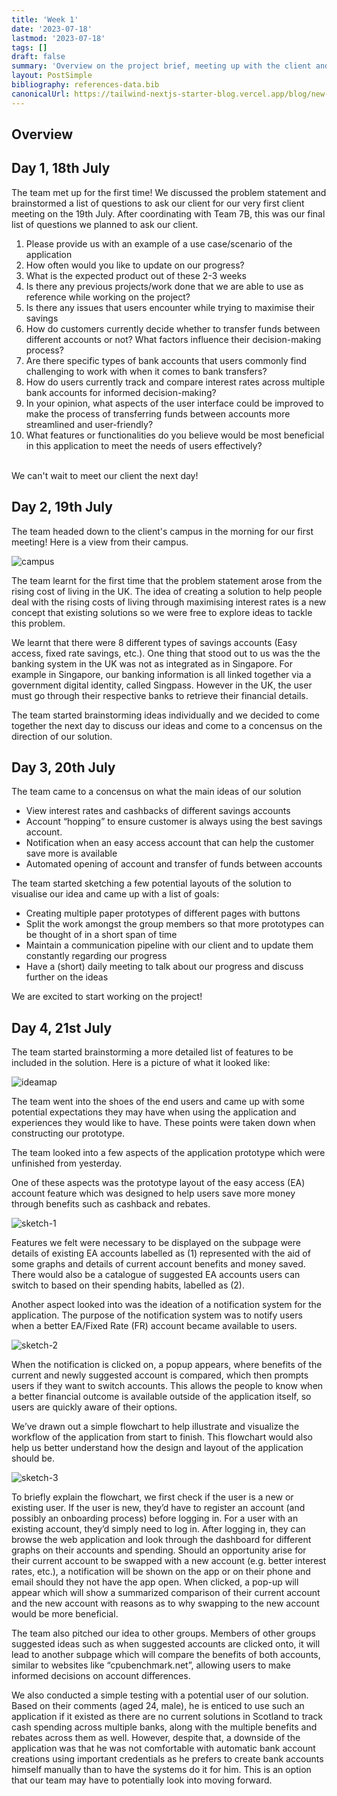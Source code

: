 ```yaml
---
title: 'Week 1'
date: '2023-07-18'
lastmod: '2023-07-18'
tags: []
draft: false
summary: 'Overview on the project brief, meeting up with the client and ideation'
layout: PostSimple
bibliography: references-data.bib
canonicalUrl: https://tailwind-nextjs-starter-blog.vercel.app/blog/new-features-in-v1/
---
```


## Overview

<TOCInline toc={props.toc} exclude="Overview" toHeading={2} />

## Day 1, 18th July

The team met up for the first time! We discussed the problem statement and brainstormed a list of questions to ask our client for our very first client meeting on the 19th July. After coordinating with Team 7B, this was our final list of questions we planned to ask our client.

1. Please provide us with an example of a use case/scenario of the application
2. How often would you like to update on our progress?
3. What is the expected product out of these 2-3 weeks
4. Is there any previous projects/work done that we are able to use as reference while working on the project?
5. Is there any issues that users encounter while trying to maximise their savings
6. How do customers currently decide whether to transfer funds between different accounts or not? What factors influence their decision-making process?
7. Are there specific types of bank accounts that users commonly find challenging to work with when it comes to bank transfers?
8. How do users currently track and compare interest rates across multiple bank accounts for informed decision-making?
9. In your opinion, what aspects of the user interface could be improved to make the process of transferring funds between accounts more streamlined and user-friendly?
10. What features or functionalities do you believe would be most beneficial in this application to meet the needs of users effectively?

\
We can't wait to meet our client the next day!

## Day 2, 19th July

The team headed down to the client's campus in the morning for our first meeting! Here is a view from their campus.

![campus](/static/images/week-1/campus.jpg)

The team learnt for the first time that the problem statement arose from the rising cost of living in the UK. The idea of creating a solution to help people deal with the rising costs of living through maximising interest rates is a new concept that existing solutions so we were free to explore ideas to tackle this problem.

We learnt that there were 8 different types of savings accounts (Easy access, fixed rate savings, etc.). One thing that stood out to us was the the banking system in the UK was not as integrated as in Singapore. For example in Singapore, our banking information is all linked together via a government digital identity, called Singpass. However in the UK, the user must go through their respective banks to retrieve their financial details.

The team started brainstorming ideas individually and we decided to come together the next day to discuss our ideas and come to a concensus on the direction of our solution.

## Day 3, 20th July

The team came to a concensus on what the main ideas of our solution

- View interest rates and cashbacks of different savings accounts
- Account “hopping” to ensure customer is always using the best savings account.
- Notification when an easy access account that can help the customer save more is available
- Automated opening of account and transfer of funds between accounts

The team started sketching a few potential layouts of the solution to visualise our idea and came up with a list of goals:

- Creating multiple paper prototypes of different pages with buttons
- Split the work amongst the group members so that more prototypes can be thought of in a short span of time
- Maintain a communication pipeline with our client and to update them constantly regarding our progress
- Have a (short) daily meeting to talk about our progress and discuss further on the ideas

We are excited to start working on the project!

## Day 4, 21st July

The team started brainstorming a more detailed list of features to be included in the solution. Here is a picture of what it looked like:

![ideamap](/static/images/week-1/ideamap.jpeg)

The team went into the shoes of the end users and came up with some potential expectations they may have when using the application and experiences they would like to have. These points were taken down when constructing our prototype.

The team looked into a few aspects of the application prototype which were unfinished from yesterday.

One of these aspects was the prototype layout of the easy access (EA) account feature which was designed to help users save more money through benefits such as cashback and rebates.

![sketch-1](/static/images/week-1/sketch-1.jpeg)

Features we felt were necessary to be displayed on the subpage were details of existing EA accounts labelled as (1) represented with the aid of some graphs and details of current account benefits and money saved. There would also be a catalogue of suggested EA accounts users can switch to based on their spending habits, labelled as (2).

Another aspect looked into was the ideation of a notification system for the application. The purpose of the notification system was to notify users when a better EA/Fixed Rate (FR) account became available to users.

![sketch-2](/static/images/week-1/sketch-2.jpeg)

When the notification is clicked on, a popup appears, where benefits of the current and newly suggested account is compared, which then prompts users if they want to switch accounts. This allows the people to know when a better financial outcome is available outside of the application itself, so users are quickly aware of their options.

We’ve drawn out a simple flowchart to help illustrate and visualize the workflow of the application from start to finish. This flowchart would also help us better understand how the design and layout of the application should be.

![sketch-3](/static/images/week-1/sketch-3.jpeg)

To briefly explain the flowchart, we first check if the user is a new or existing user. If the user is new, they’d have to register an account (and possibly an onboarding process) before logging in. For a user with an existing account, they’d simply need to log in. After logging in, they can browse the web application and look through the dashboard for different graphs on their accounts and spending.
Should an opportunity arise for their current account to be swapped with a new account (e.g. better interest rates, etc.), a notification will be shown on the app or on their phone and email should they not have the app open. When clicked, a pop-up will appear which will show a summarized comparison of their current account and the new account with reasons as to why swapping to the new account would be more beneficial.

The team also pitched our idea to other groups. Members of other groups suggested ideas such as when suggested accounts are clicked onto, it will lead to another subpage which will compare the benefits of both accounts, similar to websites like “cpubenchmark.net”, allowing users to make informed decisions on account differences.

We also conducted a simple testing with a potential user of our solution. Based on their comments (aged 24, male), he is enticed to use such an application if it existed as there are no current solutions in Scotland to track cash spending across multiple banks, along with the multiple benefits and rebates across them as well. However, despite that, a downside of the application was that he was not comfortable with automatic bank account creations using important credentials as he prefers to create bank accounts himself manually than to have the systems do it for him. This is an option that our team may have to potentially look into moving forward.
